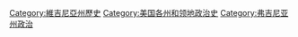 [[Category:維吉尼亞州歷史|Category:維吉尼亞州歷史]]
[[Category:美国各州和领地政治史|Category:美国各州和领地政治史]]
[[Category:弗吉尼亚州政治|Category:弗吉尼亚州政治]]